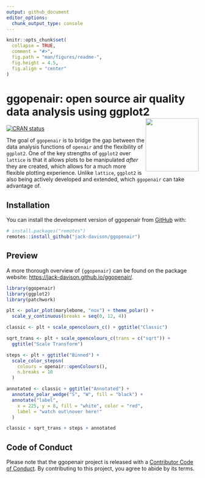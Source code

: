 ```yaml
---
output: github_document
editor_options: 
  chunk_output_type: console
---
```


<!-- README.md is generated from README.Rmd. Please edit that file -->

```r
knitr::opts_chunk$set(
  collapse = TRUE,
  comment = "#>",
  fig.path = "man/figures/readme-",
  fig.height = 4.5,
  fig.align = "center"
)
```

# ggopenair: open source air quality data analysis using ggplot2 <a href="https://jack-davison.github.io/ggopenair/"><img src="man/figures/logo.png" align="right" height="139" /></a>

<!-- badges: start -->
[![CRAN status](https://www.r-pkg.org/badges/version/ggopenair)](https://CRAN.R-project.org/package=ggopenair)
<!-- badges: end -->

The goal of `ggopenair` is to bridge the gap between the data analysis functions of `openair` and the flexibility of `ggplot2`. One of the key strengths of `ggplot2` over `lattice` is that it allows plots to be manipulated *after* they are created, which allows for a much more flexible plotting experience. Unlike `lattice`, `ggplot2` is also being actively developed and extended, which `ggopenair` can take advantage of.

## Installation

You can install the development version of ggopenair from [GitHub](https://github.com/) with:

``` r
# install.packages("remotes")
remotes::install_github("jack-davison/ggopenair")
```

## Preview

A more thorough overview of `{ggopenair}` can be found on the package website: <https://jack-davison.github.io/ggopenair/>.

```r
library(ggopenair)
library(ggplot2)
library(patchwork)

plt <- polar_plot(marylebone, "nox") + theme_polar() +
  scale_y_continuous(breaks = seq(0, 12, 4))

classic <- plt + scale_opencolours_c() + ggtitle("Classic")

sqrt_trans <- plt + scale_opencolours_c(trans = c("sqrt")) +
  ggtitle("Scale Transform")

steps <- plt + ggtitle("Binned") +
  scale_color_stepsn(
    colours = openair::openColours(),
    n.breaks = 10
  )

annotated <- classic + ggtitle("Annotated") +
  annotate_polar_wedge("S", "W", fill = "black") +
  annotate("label",
    x = 225, y = 8, fill = "white", color = "red",
    label = "watch out\nover here!"
  )

classic + sqrt_trans + steps + annotated
```

## Code of Conduct

Please note that the ggopenair project is released with a [Contributor Code of Conduct](https://jack-davison.github.io/ggopenair/CODE_OF_CONDUCT.html). By contributing to this project, you agree to abide by its terms.
